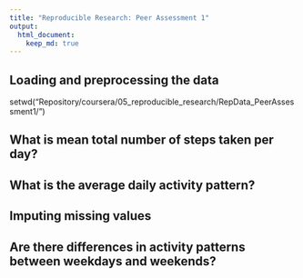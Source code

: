 ```yaml
---
title: "Reproducible Research: Peer Assessment 1"
output: 
  html_document:
    keep_md: true
---
```



## Loading and preprocessing the data
setwd("Repository/coursera/05_reproducible_research/RepData_PeerAssessment1/")


## What is mean total number of steps taken per day?



## What is the average daily activity pattern?



## Imputing missing values



## Are there differences in activity patterns between weekdays and weekends?
